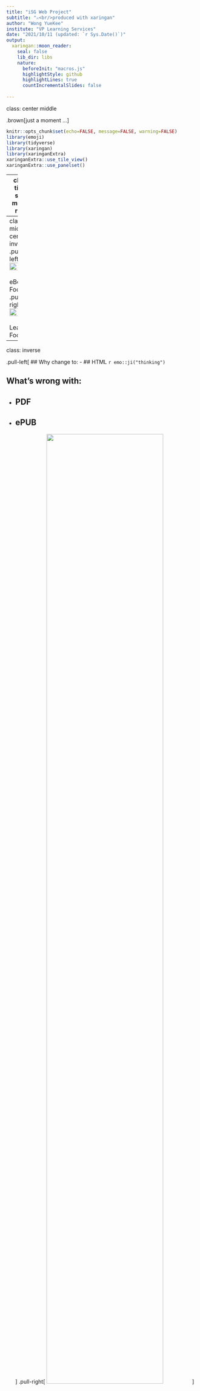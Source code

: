 ```yaml
---
title: "iSG Web Project"
subtitle: "⚔<br/>produced with xaringan"
author: "Wong YueKee"
institute: "VP Learning Services"
date: "2021/10/11 (updated: `r Sys.Date()`)"
output:
  xaringan::moon_reader:
    seal: false
    lib_dir: libs
    nature:
      beforeInit: "macros.js"
      highlightStyle: github
      highlightLines: true
      countIncrementalSlides: false
      
---
```

class: center middle

.brown[just a moment ...]

```r
knitr::opts_chunk$set(echo=FALSE, message=FALSE, warning=FALSE)
library(emoji)
library(tidyverse)
library(xaringan)
library(xaringanExtra)
xaringanExtra::use_tile_view()
xaringanExtra::use_panelset()
```
<style>
.brown{
   color: brown;
}
.blue{
  color: blue;
}
.red{
  color:red;
}
</style>
---
class: title-slide middle right

# i.Learn .brown[Web Project].
### Wong YueKee, PhD
---
class: middle, center, inverse
.pull-left[
<img src="MTH353Cover.png" width="70%">
<br>
<br>
eBook Focus
]
.pull-right[
<img src="iLearn.png" width="73%">
<br>
<br>
Learning Focus
]

---
class: inverse

.pull-left[
## Why change to: 
- ## HTML   `r emo::ji("thinking")`

## What's wrong with:

- ## PDF  

- ## ePUB
]
.pull-right[
<img src="SUSSRdr.gif" width="80%">
]

???

PDF
- static, non-interactive, no-media
- doesn't render well on current mobile devices
- but printing is excellent because of fix format

ePUB
- was "text" based
- bandwidth savings no longer an important issue
- besides videos and chunked-lessons are now external
- excellent rendering and interactivity, but html can do more
- including server-side calls
- local storage

HTML
- more consistent and wider range of rendering
- wider range of devices
- longer shelf life
- better development tools
- server-side applications
- server-side storage
---
class: middlep

## iSG Rendering on SUSSReader

<img src="iSGRead.png" width="100%">

--

## HTML Renders the same way...

???
- The same rendering is afforded in HTML 
- HTML offers more flexibility
- Need to transition out of a e-book paradigm
- iSGWeb will be a self-learning portal
---

.left-column[
<br>
<br>
<br>
### ...except we can do more things with WebHTML
### ...and with server-side programming
]

.right-column[

### Advantages:

- HTML is more .brown[consistent] and plays well across devices
  
- can program for .brown[synchronization] with user accounts

- can program for external or non-SUSS .brown[subscription] accounts

- can program for .brown[learning paths]

- can program .brown[recommendations] with graph based or ML based analyses

- can program free and priced content with .brown[e-payment] systems

- web-development (.brown[full-stack programming]) allows for a lot more tech solutions
]
---
# Other features

- .brown[API integration] to user databases and LS services

- .brown[OAuth2] - mobile authentication

- More user .brown[customizations]
  + user notes and bookmarks
  + users exchange
  + social media interchange
  + help and learning exchanges
  + notifications
  + accessible learning (tts)
  
- .brown[Technology Aided Learning]
  + reminders - learner set the pace
  + self assessment - learner does the review
  + nudging - program does the nudging
  + adaptive learning - program redirects learning path

---
# Data Analytics

- .brown[Data capture] at DITA learning tags level

- Build with .brown[Big Data] in mind

- Build with .brown[Dashboards] in mind

## Predictive Modeling Approaches

- Statistical Modeling

- Graph Modeling

- Recommendation Engine

- Machine Learning 
  
---

# Document Workflow

![](workflow1.png)

---
## Core Technologies
.pull-left[
- ### Project management
  + Agile::Kanban
  + Github
  + .brown[Outsource Based]
  
- ### Programming
  + NodeJS
  + APIs
  + .brown[Javascript Language]
  
- ### Servers and Storage
  + AWS S3
  + AWS Instances
  + .brown[Cloud Services]
]

.pull-right[
- ### Databases
  + Exist DB
  + Neo4j Graph DB
  + mySQL DB
  + .brown[Document DB]
  
- ### Mobile Programming
  + iOS - Swift
  + Android - Kotlin


]

---
new slide page

---
## References

  - [PacktPub](https://www.packtpub.com)
  
  - [OReilly](https://www.oreilly.com)
  
  - [InformIT](https://www.informit.com)
  
  - [Dummies Guide](https://dummies.com)

---



